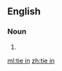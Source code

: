 {{also|tie-in}}
==English==

===Noun===
{{en-noun}}

# {{alternative spelling of|tie-in|lang=en}}

[[ml:tie in]]
[[zh:tie in]]